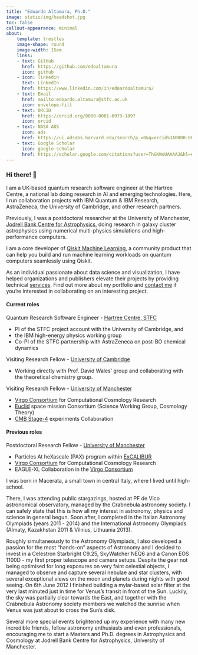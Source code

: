 ```yaml
---
title: "Edoardo Altamura, Ph.D."
image: static/img/headshot.jpg
toc: false
callout-appearance: minimal
about: 
    template: trestles
    image-shape: round
    image-width: 15em
    links:
    - text: GitHub
      href: https://github.com/edoaltamura
      icon: github
    - icon: linkedin
      text: LinkedIn
      href: https://www.linkedin.com/in/edoardoaltamura/
    - text: Email
      href: mailto:edoardo.altamura@stfc.ac.uk
      icon: envelope-fill
    - text: ORCID
      href: https://orcid.org/0000-0001-6973-1897
      icon: orcid
    - text: NASA ADS
      icon: ads
      href: https://ui.adsabs.harvard.edu/search/p_=0&q=orcid%3A0000-0001-6973-1897&sort=date%20desc%2C%20bibcode%20desc
    - text: Google Scholar
      icon: google-scholar
      href: https://scholar.google.com/citations?user=ThGKWoUAAAAJ&hl=en
---
```


### Hi there! 👋

I am a UK-based quantum research software engineer at the Hartree Centre, a national lab doing
research in AI and emerging technologies. Here, I run collaboration projects with IBM Quantum & IBM
Research, AstraZeneca, the University of Cambridge, and other research partners.

Previously, I was a postdoctoral researcher at the University of Manchester, [Jodrell Bank Centre
for Astrophysics](https://www.jodrellbank.manchester.ac.uk/), doing research in galaxy cluster
astrophysics using numerical multi-physics simulations and high-performance computers.

I am a core developer of [Qiskit Machine Learning](https://github
.com/qiskit-community/qiskit-machine-learning), a community product that can help you build and run
machine learning workloads on quantum computers seamlessly using Qiskit.

As an individual passionate about data science and visualization, I have helped organizations and
publishers elevate their projects by providing technical [services](./services/index.qmd). Find out
more about my portfolio and [contact me](mailto:edoardo.altamura@stfc.ac.uk) if you're interested in
collaborating on an interesting project.

::: {.callout-note collapse="true" title="💼 Institutional positions" icon="false"}
#### Current roles

Quantum Research Software Engineer -
[Hartree Centre, STFC](https://neuroinformatics.dev/)

- PI of the STFC project account with the University of Cambridge, and
- the IBM high-energy physics working group
- Co-PI of the STFC partnership with AstraZeneca on post-BO chemical dynamics

Visiting Research Fellow -
[University of Cambridge](https://www.ch.cam.ac.uk/)

- Working directly with Prof. David Wales' group and collaborating with the theoretical chemistry
group.

Visiting Research Fellow - [University of Manchester](https://www.jodrellbank.manchester.ac.uk/)

- [Virgo Consortium](https://virgo.dur.ac.uk/) for Computational Cosmology Research
- [Euclid](https://www.euclid-ec.org/) space mission Consortium (Science Working Group,
Cosmology Theory)
- [CMB Stage-4](https://cmb-s4.org/) experiments Collaboration

#### Previous roles

Postdoctoral Research Fellow - [University of Manchester](https://www.jodrellbank.manchester.ac.uk/)

- Particles At heXascale (PAX) program within [ExCALIBUR](https://excalibur.ac.uk/)
- [Virgo Consortium](https://virgo.dur.ac.uk/) for Computational Cosmology Research
- EAGLE-XL Collaboration in the [Virgo Consortium](https://virgo.dur.ac.uk/)
:::

::: {.callout-note collapse="true" title="📝 Bio" icon="false"}
I was born in Macerata, a small town in central Italy, where I lived until high-school.

There, I was attending public stargazings, hosted at PF de Vico astronomical observatory, managed
 by the Crabnebula astronomy society. I can safely state that this is how all my interest in
 astronomy, physics and science in general begun. Soon after, I completed in the Italian
 Astronomy Olympiads (years 2011 - 2014) and the International Astronomy Olympiads (Almaty,
 Kazakhstan 2011 & Vilnius, Lithuania 2013).

Roughly simultaneously to the Astronomy Olympiads, I also developed a passion for the most
“hands-on” aspects of Astronomy and I decided to invest in a Celestron Starbright C9.25, SkyWatcher
NEQ6 and a Canon EOS 1100D - my first proper telescope and camera setups. Despite the gear not
being optimised for long exposures on very faint celestial objects, I managed to observe and capture
several nebulae and star clusters, with several exceptional views on the moon and planets during nights
with good seeing. On 6th June 2012 I finished building a mylar-based solar filter at the very last
minuted just in time for Venus’s transit in front of the Sun. Luckily, the sky was partially clear
towards the East, and together with the Crabnebula Astronomy society members we watched the sunrise
when Venus was just about to cross the Sun's disk.

Several more special events brightened up my experience with many new incredible friends, fellow
astronomy enthusiasts and even professionals, encouraging me to start a Masters and Ph.D. degrees in
Astrophysics and Cosmology at Jodrell Bank Centre for Astrophysics, University of Manchester.
:::
